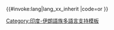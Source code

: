 <includeonly>{{#invoke:lang|lang_xx_inherit
|code=or
}}</includeonly><noinclude>
{{Documentation|Template:Lang-x/doc}}
[[Category:印度-伊朗語族多語言支持模板]]

</noinclude>